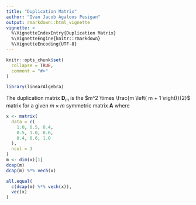 ```yaml
---
title: "Duplication Matrix"
author: "Ivan Jacob Agaloos Pesigan"
output: rmarkdown::html_vignette
vignette: >
  %\VignetteIndexEntry{Duplication Matrix}
  %\VignetteEngine{knitr::rmarkdown}
  %\VignetteEncoding{UTF-8}
---
```


```r
knitr::opts_chunk$set(
  collapse = TRUE,
  comment = "#>"
)
```

```r
library(linearAlgebra)
```

The duplication matrix $\mathbf{D}_{m}$ is the
$m^2 \times \frac{m \left( m + 1 \right)}{2}$
matrix
for a given $m \times m$ symmetric matrix $\mathbf{A}$
where
\begin{equation}
   \mathbf{D}_{m} \mathrm{vech} \left( \mathbf{A} \right)
   =
   \mathrm{vec} \left( \mathbf{A} \right) .
\end{equation}

```r
x <- matrix(
  data = c(
    1.0, 0.5, 0.4,
    0.5, 1.0, 0.6,
    0.4, 0.6, 1.0
  ),
  ncol = 3
)
m <- dim(x)[1]
dcap(m)
dcap(m) %*% vech(x)

all.equal(
  c(dcap(m) %*% vech(x)),
  vec(x)
)
```
